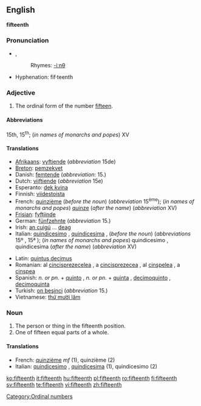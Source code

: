==English==
'''fifteenth'''

===Pronunciation===
*{{IPA|/ˌfɪfˈtiːnθ/}}, {{SAMPA|/%fIf"ti:nT/}}
*:Rhymes: [[Rhymes:English:-iːnθ|-iːnθ]]
*Hyphenation: fif·teenth

===Adjective===
{{en-adj|-}}
# The ordinal form of the number [[fifteen]].

====Abbreviations====
15th, 15<sup>th</sup>; (''in names of monarchs and popes'') XV

====Translations====
{{top}}
*[[Afrikaans]]: [[vyftiende]] (''abbreviation'' 15de)
*[[Breton]]: [[pemzekvet]]
*Danish: [[femtende]] (''abbreviation'': 15.)
*Dutch: [[vijftiende]] (''abbreviation'' 15e)
*Esperanto: [[dek kvina]]
*Finnish: [[viidestoista]]
*French: [[quinzième]] (''before the noun'') (''abbreviation'' 15<sup>ème</sup>); (''in names of monarchs and popes'') [[quinze]] (''after the name'') (''abbreviation'' XV)
*[[Frisian]]: [[fyftjinde]]
*German: [[fünfzehnte]] (''abbreviation'' 15.)
*Irish: [[an cuigú]] ... [[deag]]
*Italian: [[quindicesimo]] {{m}}, [[quindicesima]] {{f}}, (''before the noun'') (''abbreviations'' 15º {{m}}, 15ª {{f}}); (''in names of monarchs and popes'') quindicesimo {{m}}, quindicesima {{f}} (''after the name'') (''abbreviation'' XV)
{{mid}}
*Latin: [[quintus decimus]]
*Romanian: al [[cincisprezecelea]] {{m}}, a [[cincisprezecea]] {{f}}, al [[cinşpelea]] {{italbrac|m, informal}}, a [[cinşpea]] {{italbrac|f, informal}}
*Spanish: ''n. or pn.'' + [[quinto]] {{m}}, ''n. or pn.'' + [[quinta]] {{f}}, [[decimoquinto]] {{m}}, [[decimoquinta]] {{f}}
*Turkish: [[on beşinci]] (''abbreviation'' 15.)
*Vietnamese: [[thứ mười lăm]]
{{bottom}}

===Noun===
{{en-noun}}
# The person or thing in the fifteenth position.
# One of fifteen equal parts of a whole.

====Translations====

*French: [[quinzième]] ''mf'' (1), quinzième {{m}} (2)
*Italian: [[quindicesimo]] {{m}}, [[quindicesima]] {{f}} (1), quindicesimo {{m}} (2)

[[Category:Ordinal numbers]]

[[ko:fifteenth]]
[[it:fifteenth]]
[[hu:fifteenth]]
[[pl:fifteenth]]
[[ro:fifteenth]]
[[fi:fifteenth]]
[[sv:fifteenth]]
[[te:fifteenth]]
[[vi:fifteenth]]
[[zh:fifteenth]]